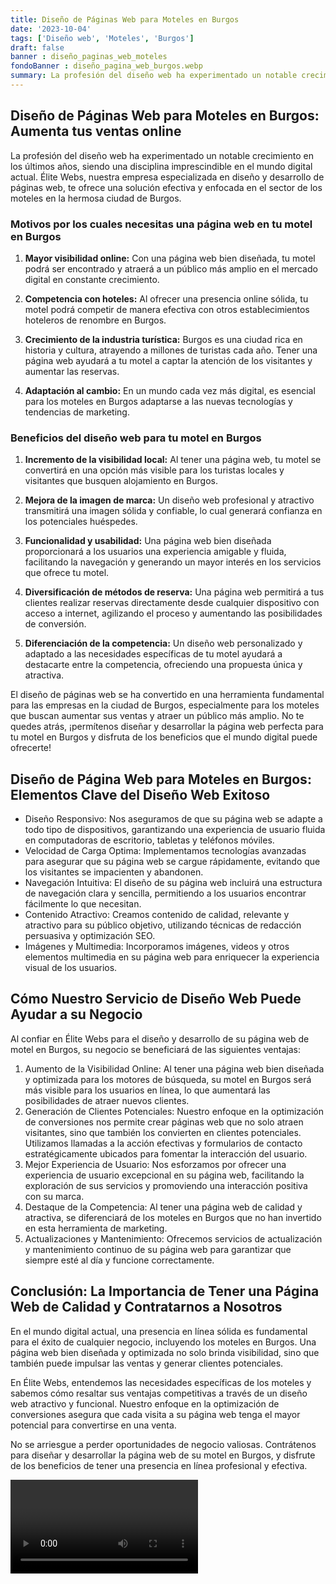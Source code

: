 ```yaml
---
title: Diseño de Páginas Web para Moteles en Burgos
date: '2023-10-04'
tags: ['Diseño web', 'Moteles', 'Burgos']
draft: false
banner : diseño_paginas_web_moteles
fondoBanner : diseño_pagina_web_burgos.webp
summary: La profesión del diseño web ha experimentado un notable crecimiento en los últimos años, siendo una disciplina imprescindible en el mundo digital actual. Élite Webs, nuestra empresa especializada en diseño y desarrollo de páginas web, te ofrece una solución efectiva y enfocada en el sector de los moteles en la hermosa ciudad de Burgos.
---
```


## Diseño de Páginas Web para Moteles en Burgos: Aumenta tus ventas online

La profesión del diseño web ha experimentado un notable crecimiento en los últimos años, siendo una disciplina imprescindible en el mundo digital actual. Élite Webs, nuestra empresa especializada en diseño y desarrollo de páginas web, te ofrece una solución efectiva y enfocada en el sector de los moteles en la hermosa ciudad de Burgos.

### Motivos por los cuales necesitas una página web en tu motel en Burgos

1. **Mayor visibilidad online:** Con una página web bien diseñada, tu motel podrá ser encontrado y atraerá a un público más amplio en el mercado digital en constante crecimiento.

2. **Competencia con hoteles:** Al ofrecer una presencia online sólida, tu motel podrá competir de manera efectiva con otros establecimientos hoteleros de renombre en Burgos.

3. **Crecimiento de la industria turística:** Burgos es una ciudad rica en historia y cultura, atrayendo a millones de turistas cada año. Tener una página web ayudará a tu motel a captar la atención de los visitantes y aumentar las reservas.

4. **Adaptación al cambio:** En un mundo cada vez más digital, es esencial para los moteles en Burgos adaptarse a las nuevas tecnologías y tendencias de marketing.

### Beneficios del diseño web para tu motel en Burgos

1. **Incremento de la visibilidad local:** Al tener una página web, tu motel se convertirá en una opción más visible para los turistas locales y visitantes que busquen alojamiento en Burgos.

2. **Mejora de la imagen de marca:** Un diseño web profesional y atractivo transmitirá una imagen sólida y confiable, lo cual generará confianza en los potenciales huéspedes.

3. **Funcionalidad y usabilidad:** Una página web bien diseñada proporcionará a los usuarios una experiencia amigable y fluida, facilitando la navegación y generando un mayor interés en los servicios que ofrece tu motel.

4. **Diversificación de métodos de reserva:** Una página web permitirá a tus clientes realizar reservas directamente desde cualquier dispositivo con acceso a internet, agilizando el proceso y aumentando las posibilidades de conversión.

5. **Diferenciación de la competencia:** Un diseño web personalizado y adaptado a las necesidades específicas de tu motel ayudará a destacarte entre la competencia, ofreciendo una propuesta única y atractiva.

El diseño de páginas web se ha convertido en una herramienta fundamental para las empresas en la ciudad de Burgos, especialmente para los moteles que buscan aumentar sus ventas y atraer un público más amplio. No te quedes atrás, ¡permítenos diseñar y desarrollar la página web perfecta para tu motel en Burgos y disfruta de los beneficios que el mundo digital puede ofrecerte!

<GifSeo />

<Cta />

## **Diseño de Página Web para Moteles en Burgos: Elementos Clave del Diseño Web Exitoso**

- Diseño Responsivo: Nos aseguramos de que su página web se adapte a todo tipo de dispositivos, garantizando una experiencia de usuario fluida en computadoras de escritorio, tabletas y teléfonos móviles.
- Velocidad de Carga Optima: Implementamos tecnologías avanzadas para asegurar que su página web se cargue rápidamente, evitando que los visitantes se impacienten y abandonen.
- Navegación Intuitiva: El diseño de su página web incluirá una estructura de navegación clara y sencilla, permitiendo a los usuarios encontrar fácilmente lo que necesitan.
- Contenido Atractivo: Creamos contenido de calidad, relevante y atractivo para su público objetivo, utilizando técnicas de redacción persuasiva y optimización SEO.
- Imágenes y Multimedia: Incorporamos imágenes, videos y otros elementos multimedia en su página web para enriquecer la experiencia visual de los usuarios.

## **Cómo Nuestro Servicio de Diseño Web Puede Ayudar a su Negocio**

Al confiar en Élite Webs para el diseño y desarrollo de su página web de motel en Burgos, su negocio se beneficiará de las siguientes ventajas:

1. Aumento de la Visibilidad Online: Al tener una página web bien diseñada y optimizada para los motores de búsqueda, su motel en Burgos será más visible para los usuarios en línea, lo que aumentará las posibilidades de atraer nuevos clientes.
2. Generación de Clientes Potenciales: Nuestro enfoque en la optimización de conversiones nos permite crear páginas web que no solo atraen visitantes, sino que también los convierten en clientes potenciales. Utilizamos llamadas a la acción efectivas y formularios de contacto estratégicamente ubicados para fomentar la interacción del usuario.
3. Mejor Experiencia de Usuario: Nos esforzamos por ofrecer una experiencia de usuario excepcional en su página web, facilitando la exploración de sus servicios y promoviendo una interacción positiva con su marca.
4. Destaque de la Competencia: Al tener una página web de calidad y atractiva, se diferenciará de los moteles en Burgos que no han invertido en esta herramienta de marketing.
5. Actualizaciones y Mantenimiento: Ofrecemos servicios de actualización y mantenimiento continuo de su página web para garantizar que siempre esté al día y funcione correctamente.

## **Conclusión: La Importancia de Tener una Página Web de Calidad y Contratarnos a Nosotros**

En el mundo digital actual, una presencia en línea sólida es fundamental para el éxito de cualquier negocio, incluyendo los moteles en Burgos. Una página web bien diseñada y optimizada no solo brinda visibilidad, sino que también puede impulsar las ventas y generar clientes potenciales.

En Élite Webs, entendemos las necesidades específicas de los moteles y sabemos cómo resaltar sus ventajas competitivas a través de un diseño web atractivo y funcional. Nuestro enfoque en la optimización de conversiones asegura que cada visita a su página web tenga el mayor potencial para convertirse en una venta.

No se arriesgue a perder oportunidades de negocio valiosas. Contrátenos para diseñar y desarrollar la página web de su motel en Burgos, y disfrute de los beneficios de tener una presencia en línea profesional y efectiva.

<Video />

<CtaBot job='Moteles' city='Burgos'/>

<Gmaps query='Burgos+españa+maps' />